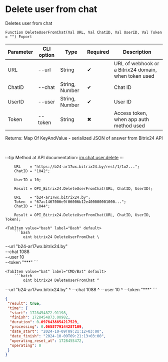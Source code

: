 ﻿---
sidebar_position: 6
---


# Delete user from chat
 Deletes user from chat



`Function DeleteUserFromChat(Val URL, Val ChatID, Val UserID, Val Token = "") Export`

  | Parameter | CLI option | Type | Required | Description |
  |-|-|-|-|-|
  | URL | --url | String | &#x2714; | URL of webhook or a Bitrix24 domain, when token used |
  | ChatID | --chat | String, Number | &#x2714; | Chat ID |
  | UserID | --user | String, Number | &#x2714; | User ID |
  | Token | --token | String | &#x2716; | Access token, when app auth method used |

  
  Returns:  Map Of KeyAndValue - serialized JSON of answer from Bitrix24 API

<br/>

:::tip
Method at API documentation: [im.chat.user.delete](https://dev.1c-bitrix.ru/learning/course/?COURSE_ID=93&LESSON_ID=12099)
:::
<br/>


```bsl title="1C:Enterprise/OneScript code example"
    URL    = "https://b24-ar17wx.bitrix24.by/rest/1/1o2...";
    ChatID = "1042";

    UserID = 10;

    Result = OPI_Bitrix24.DeleteUserFromChat(URL, ChatID, UserID);

    URL    = "b24-ar17wx.bitrix24.by";
    Token  = "67ac1467006e9f06006b12e400000001000...";
    ChatID = "1044";

    Result = OPI_Bitrix24.DeleteUserFromChat(URL, ChatID, UserID, Token);
```
 

 <Tabs>
  
    <TabItem value="bash" label="Bash" default>
        ```bash
            oint bitrix24 DeleteUserFromChat \
 --url "b24-ar17wx.bitrix24.by" \
 --chat 1088 \
 --user 10 \
 --token "***"
        ```
    </TabItem>
  
    <TabItem value="bat" label="CMD/Bat" default>
        ```batch
            oint bitrix24 DeleteUserFromChat ^
 --url "b24-ar17wx.bitrix24.by" ^
 --chat 1088 ^
 --user 10 ^
 --token "***"
        ```
    </TabItem>
</Tabs>


```json title="Result"
{
 "result": true,
 "time": {
  "start": 1728454872.91198,
  "finish": 1728454873.00982,
  "duration": 0.0978438854217529,
  "processing": 0.0658779144287109,
  "date_start": "2024-10-09T09:21:12+03:00",
  "date_finish": "2024-10-09T09:21:13+03:00",
  "operating_reset_at": 1728455472,
  "operating": 0
 }
}
```
